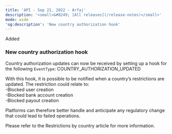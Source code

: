 ```yaml
---
title: 'API - Sep 21, 2022 - Arfaj'  
description: '<small>&#8249; [All releases](/release-notes)</small>'  
mode: wide  
'og:description': 'New country authorization hook'  
---
```

  
  <div class="pill pill-green">Added</div> 
  
### New country authorization hook  

Country authorization updates can now be received by setting up a hook for the following `EventType`: COUNTRY_AUTHORIZATION_UPDATED  

With this hook, it is possible to be notified when a country’s restrictions are updated. The restriction could relate to:  
-Blocked user creation  
-Blocked bank account creation  
-Blocked payout creation  

Platforms can therefore better handle and anticipate any regulatory change that could lead to failed operations.  

Please refer to the Restrictions by country article for more information.